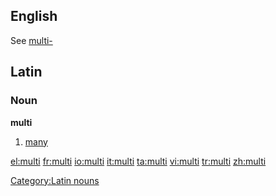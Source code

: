 ==English==
See [[multi-]]

==Latin==
===Noun===
[[Category:Latin nouns]]
'''multi'''
# [[many]]

[[el:multi]]
[[fr:multi]]
[[io:multi]]
[[it:multi]]
[[ta:multi]]
[[vi:multi]]
[[tr:multi]]
[[zh:multi]]